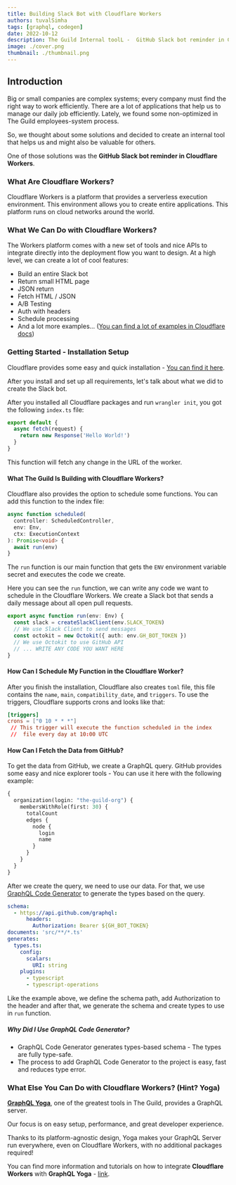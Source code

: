 ```yaml
---
title: Building Slack Bot with Cloudflare Workers
authors: tuvalSimha
tags: [graphql, codegen]
date: 2022-10-12
description: The Guild Internal toolL -  GitHub Slack bot reminder in Cloudflare Workers
image: ./cover.png
thumbnail: ./thumbnail.png
---
```


## Introduction

Big or small companies are complex systems; every company must find the right way to work
efficiently. There are a lot of applications that help us to manage our daily job efficiently.
Lately, we found some non-optimized in The Guild employees-system process.

So, we thought about some solutions and decided to create an internal tool that helps us and might
also be valuable for others.

One of those solutions was the **GitHub Slack bot reminder in Cloudflare Workers**.

### What Are Cloudflare Workers?

Cloudflare Workers is a platform that provides a serverless execution environment. This environment
allows you to create entire applications. This platform runs on cloud networks around the world.

### What We Can Do with Cloudflare Workers?

The Workers platform comes with a new set of tools and nice APIs to integrate directly into the
deployment flow you want to design. At a high level, we can create a lot of cool features:

- Build an entire Slack bot
- Return small HTML page
- JSON return
- Fetch HTML / JSON
- A/B Testing
- Auth with headers
- Schedule processing
- And a lot more examples…
  ([You can find a lot of examples in Cloudflare docs](https://developers.Cloudflare.com/workers/examples))

### Getting Started - Installation Setup

Cloudflare provides some easy and quick installation -
[You can find it here](https://developers.Cloudflare.com/workers/get-started/guide).

After you install and set up all requirements, let's talk about what we did to create the Slack bot.

After you installed all Cloudflare packages and run `wrangler init`, you got the following
`index.ts` file:

```ts
export default {
  async fetch(request) {
    return new Response('Hello World!')
  }
}
```

This function will fetch any change in the URL of the worker.

#### What The Guild Is Building with Cloudflare Workers?

Cloudflare also provides the option to schedule some functions. You can add this function to the
index file:

```ts filename="index.ts"
async function scheduled(
  controller: ScheduledController,
  env: Env,
  ctx: ExecutionContext
): Promise<void> {
  await run(env)
}
```

The `run` function is our main function that gets the `ENV` environment variable secret and executes
the code we create.

Here you can see the `run` function, we can write any code we want to schedule in the Cloudflare
Workers. We create a Slack bot that sends a daily message about all open pull requests.

```ts filename="index.ts"
export async function run(env: Env) {
  const slack = createSlackClient(env.SLACK_TOKEN)
  // We use Slack Client to send messages
  const octokit = new Octokit({ auth: env.GH_BOT_TOKEN })
  // We use Octokit to use GitHub API
  // ... WRITE ANY CODE YOU WANT HERE
}
```

#### How Can I Schedule My Function in the Cloudflare Worker?

After you finish the installation, Cloudflare also creates `toml` file, this file contains the
`name`, `main`, `compatibility_date`, and `triggers`. To use the triggers, Cloudflare supports crons
and looks like that:

```toml
[triggers]
crons = ["0 10 * * *"]
 // This trigger will execute the function scheduled in the index
 //  file every day at 10:00 UTC
```

#### How Can I Fetch the Data from GitHub?

To get the data from GitHub, we create a GraphQL query. GitHub provides some easy and nice explorer
tools - You can use it here with the following example:

```graphql
{
  organization(login: "the-guild-org") {
    membersWithRole(first: 30) {
      totalCount
      edges {
        node {
          login
          name
        }
      }
    }
  }
}
```

After we create the query, we need to use our data. For that, we use
[GraphQL Code Generator](/graphql/codegen) to generate the types based on the query.

```yaml
schema:
  - https://api.github.com/graphql:
      headers:
        Authorization: Bearer ${GH_BOT_TOKEN}
documents: 'src/**/*.ts'
generates:
  types.ts:
    config:
      scalars:
        URI: string
    plugins:
      - typescript
      - typescript-operations
```

Like the example above, we define the schema path, add Authorization to the header and after that,
we generate the schema and create types to use in `run` function.

##### Why Did I Use GraphQL Code Generator?

- GraphQL Code Generator generates types-based schema - The types are fully type-safe.
- The process to add GraphQL Code Generator to the project is easy, fast and reduces type error.

### What Else You Can Do with Cloudflare Workers? (Hint? Yoga)

[**GraphQL Yoga**](/graphql/yoga-server), one of the greatest tools in The Guild, provides a GraphQL
server.

Our focus is on easy setup, performance, and great developer experience.

Thanks to its platform-agnostic design, Yoga makes your GraphQL Server run everywhere, even on
Cloudflare Workers, with no additional packages required!

You can find more information and tutorials on how to integrate **Cloudflare Workers** with
**GraphQL Yoga** -
[link](https://graphql-yoga.com/docs/integrations/integration-with-cloudflare-workers).

